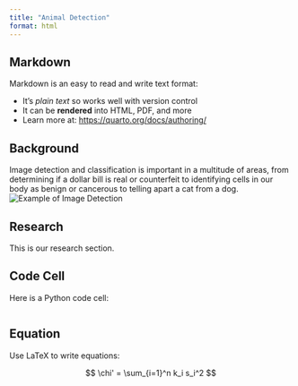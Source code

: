 ```yaml
---
title: "Animal Detection"
format: html
---
```


## Markdown

Markdown is an easy to read and write text format:

- It's _plain text_ so works well with version control
- It can be **rendered** into HTML, PDF, and more
- Learn more at: <https://quarto.org/docs/authoring/>

## Background

Image detection and classification is important in a multitude of areas, from determining if a dollar bill is real or counterfeit to identifying cells in our body as benign or cancerous to telling apart a cat from a dog.
![Example of Image Detection](animals.png)

## Research

This is our research section.

## Code Cell

Here is a Python code cell:

```python

```

## Equation

Use LaTeX to write equations:

$$
\chi' = \sum_{i=1}^n k_i s_i^2
$$
